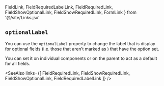   FieldLink, FieldRequiredLabelLink, FieldRequiredLink, FieldShowOptionalLink,
  FieldShowRequiredLink, FormLink
} from '@/site/Links.jsx'

## `optionalLabel`

You can use the `optionalLabel` property to change the label that is display
for optional fields (i.e. those that aren't marked as <FieldRequiredLink/>)
that have the <FieldShowOptionalLink/> option set.

You can set it on individual <FieldLink/> components or on the parent
<FormLink/> to act as a default for all fields.

<Example
  Component={OptionalLabel}
  code={OptionalLabelSrc}
  caption="optionalLabel"
  highlightLines="6,15"
  expand
/>

<SeeAlso
  links={[
    FieldRequiredLink,
    FieldShowRequiredLink,
    FieldShowOptionalLink,
    FieldRequiredLabelLink
  ]}
/>

